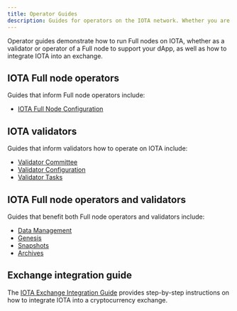 ```yaml
---
title: Operator Guides
description: Guides for operators on the IOTA network. Whether you are running a Full node for your dApp or operating as a validator on the IOTA network, these guides help you set up your environment and operate your network.
---
```


Operator guides demonstrate how to run Full nodes on IOTA, whether as a validator or operator of a Full node to support your dApp, as well as how to integrate IOTA into an exchange. 

## IOTA Full node operators

Guides that inform Full node operators include:

- [IOTA Full Node Configuration](iota-full-node.mdx)  

## IOTA validators

Guides that inform validators how to operate on IOTA include:

- [Validator Committee](validator-committee.mdx)
- [Validator Configuration](validator-config.mdx)
- [Validator Tasks](validator-operation/validator-tasks.mdx)

## IOTA Full node operators and validators

Guides that benefit both Full node operators and validators include:

- [Data Management](data-management.mdx)
- [Genesis](genesis.mdx)
- [Snapshots](snapshots.mdx)
- [Archives](archives.mdx)

## Exchange integration guide

The [IOTA Exchange Integration Guide](../developer/exchange-integration/exchange-integration.mdx) provides step-by-step instructions on how to integrate IOTA into a cryptocurrency exchange.